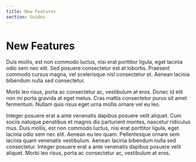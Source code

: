 ```yaml
---
title: New Features
section: Guides
---
```


# New Features

Duis mollis, est non commodo luctus, nisi erat porttitor ligula, eget lacinia odio sem nec elit. Sed posuere consectetur est at lobortis. Praesent commodo cursus magna, vel scelerisque nisl consectetur et. Aenean lacinia bibendum nulla sed consectetur.

Morbi leo risus, porta ac consectetur ac, vestibulum at eros. Donec id elit non mi porta gravida at eget metus. Cras mattis consectetur purus sit amet fermentum. Nullam quis risus eget urna mollis ornare vel eu leo.

Integer posuere erat a ante venenatis dapibus posuere velit aliquet. Cum sociis natoque penatibus et magnis dis parturient montes, nascetur ridiculus mus. Duis mollis, est non commodo luctus, nisi erat porttitor ligula, eget lacinia odio sem nec elit. Aenean eu leo quam. Pellentesque ornare sem lacinia quam venenatis vestibulum. Aenean lacinia bibendum nulla sed consectetur. Integer posuere erat a ante venenatis dapibus posuere velit aliquet. Morbi leo risus, porta ac consectetur ac, vestibulum at eros.
